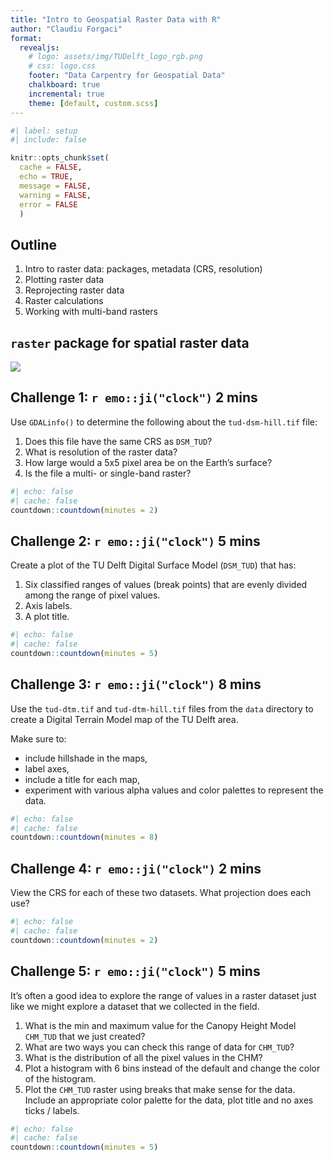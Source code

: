 ```yaml
---
title: "Intro to Geospatial Raster Data with R"
author: "Claudiu Forgaci"
format: 
  revealjs:
    # logo: assets/img/TUDelft_logo_rgb.png
    # css: logo.css
    footer: "Data Carpentry for Geospatial Data"
    chalkboard: true
    incremental: true   
    theme: [default, custom.scss]
---
```



```r
#| label: setup
#| include: false

knitr::opts_chunk$set(
  cache = FALSE,
  echo = TRUE,
  message = FALSE, 
  warning = FALSE,
  error = FALSE
  )
```


## Outline

1. Intro to raster data: packages, metadata (CRS, resolution)
2. Plotting raster data
3. Reprojecting raster data
4. Raster calculations
5. Working with multi-band rasters


## `raster` package for spatial raster data

![](fig/tudlib-green.png){fig-align="center"}


## Challenge 1: `r emo::ji("clock")` **2 mins**

Use `GDALinfo()` to determine the following about the `tud-dsm-hill.tif` file:

1. Does this file have the same CRS as `DSM_TUD`?
2. What is resolution of the raster data?
3. How large would a 5x5 pixel area be on the Earth’s surface?
4. Is the file a multi- or single-band raster?

``` r
#| echo: false
#| cache: false
countdown::countdown(minutes = 2)
``` 



## Challenge 2: `r emo::ji("clock")` **5 mins**

Create a plot of the TU Delft Digital Surface Model (`DSM_TUD`) that has:

1. Six classified ranges of values (break points) that are evenly divided among the range of pixel values.
2. Axis labels.
3. A plot title.

``` r
#| echo: false
#| cache: false
countdown::countdown(minutes = 5)
``` 



## Challenge 3: `r emo::ji("clock")` **8 mins**

Use the `tud-dtm.tif` and `tud-dtm-hill.tif` files from the `data` directory to create a Digital Terrain Model map of the TU Delft area.

Make sure to:

- include hillshade in the maps,
- label axes,
- include a title for each map,
- experiment with various alpha values and color palettes to represent the data. 

``` r
#| echo: false
#| cache: false
countdown::countdown(minutes = 8)
``` 

## Challenge 4: `r emo::ji("clock")` **2 mins**

View the CRS for each of these two datasets. What projection does each use?

``` r
#| echo: false
#| cache: false
countdown::countdown(minutes = 2)
``` 

## Challenge 5: `r emo::ji("clock")` **5 mins**

It’s often a good idea to explore the range of values in a raster dataset just like we might explore a dataset that we collected in the field.

1. What is the min and maximum value for the Canopy Height Model `CHM_TUD` that we just created?
2. What are two ways you can check this range of data for `CHM_TUD`?
3. What is the distribution of all the pixel values in the CHM?
4. Plot a histogram with 6 bins instead of the default and change the color of the histogram.
5. Plot the `CHM_TUD` raster using breaks that make sense for the data. Include an appropriate color palette for the data, plot title and no axes ticks / labels.

``` r
#| echo: false
#| cache: false
countdown::countdown(minutes = 5)
``` 
